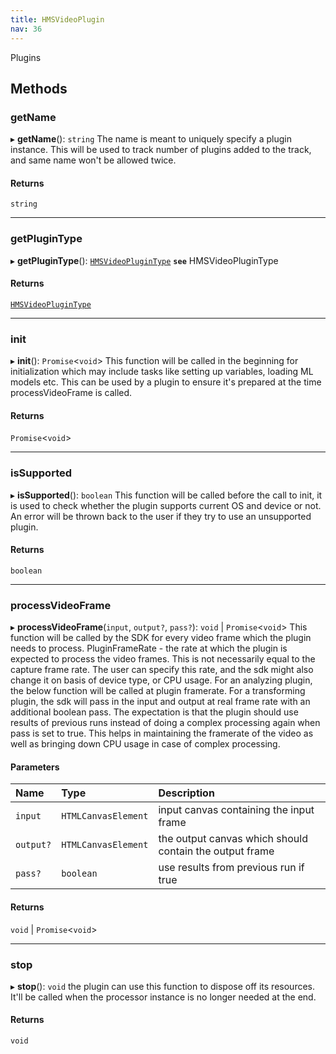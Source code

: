 ```yaml
---
title: HMSVideoPlugin
nav: 36
---
```


Plugins

## Methods

### getName

▸ **getName**(): `string`
The name is meant to uniquely specify a plugin instance. This will be used to track number of plugins
added to the track, and same name won't be allowed twice.

#### Returns

`string`

---

### getPluginType

▸ **getPluginType**(): [`HMSVideoPluginType`](/v2/api-reference/web/enums/HMSVideoPluginType)
**`see`** HMSVideoPluginType

#### Returns

[`HMSVideoPluginType`](/v2/api-reference/web/enums/HMSVideoPluginType)

---

### init

▸ **init**(): `Promise`<`void`\>
This function will be called in the beginning for initialization which may include tasks like setting up
variables, loading ML models etc. This can be used by a plugin to ensure it's prepared at the time
processVideoFrame is called.

#### Returns

`Promise`<`void`\>

---

### isSupported

▸ **isSupported**(): `boolean`
This function will be called before the call to init, it is used to check whether the plugin supports current
OS and device or not. An error will be thrown back to the user if they try to use an unsupported plugin.

#### Returns

`boolean`

---

### processVideoFrame

▸ **processVideoFrame**(`input`, `output?`, `pass?`): `void` \| `Promise`<`void`\>
This function will be called by the SDK for every video frame which the plugin needs to process.
PluginFrameRate - the rate at which the plugin is expected to process the video frames. This is not necessarily
equal to the capture frame rate. The user can specify this rate, and the sdk might also change it on basis of
device type, or CPU usage.
For an analyzing plugin, the below function will be called at plugin framerate.
For a transforming plugin, the sdk will pass in the input and output at real frame rate with an additional boolean
pass. The expectation is that the plugin should use results of previous runs instead of doing a complex processing
again when pass is set to true. This helps in maintaining the framerate of the video as well as bringing down
CPU usage in case of complex processing.

#### Parameters

| Name      | Type                | Description                                             |
| :-------- | :------------------ | :------------------------------------------------------ |
| `input`   | `HTMLCanvasElement` | input canvas containing the input frame                 |
| `output?` | `HTMLCanvasElement` | the output canvas which should contain the output frame |
| `pass?`   | `boolean`           | use results from previous run if true                   |

#### Returns

`void` \| `Promise`<`void`\>

---

### stop

▸ **stop**(): `void`
the plugin can use this function to dispose off its resources. It'll be called when the processor instance is
no longer needed at the end.

#### Returns

`void`
